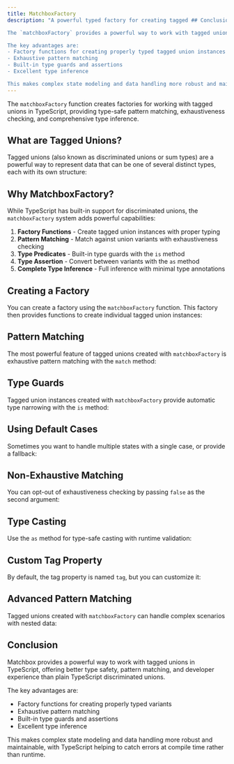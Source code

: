 ```yaml
---
title: MatchboxFactory
description: "A powerful typed factory for creating tagged ## Conclusion

The `matchboxFactory` provides a powerful way to work with tagged unions in TypeScript, offering better type safety, pattern matching, and developer experience than using plain TypeScript discriminated unions.

The key advantages are:
- Factory functions for creating properly typed tagged union instances
- Exhaustive pattern matching
- Built-in type guards and assertions
- Excellent type inference

This makes complex state modeling and data handling more robust and maintainable, with TypeScript helping to catch errors at compile time rather than runtime.ypeScript"
---
```




The `matchboxFactory` function creates factories for working with tagged unions in TypeScript, providing type-safe pattern matching, exhaustiveness checking, and comprehensive type inference.

## What are Tagged Unions?

Tagged unions (also known as discriminated unions or sum types) are a powerful way to represent data that can be one of several distinct types, each with its own structure:

<CodeBlock code={tsNativeUnionRaw} lang="ts" twoslash={true} />

## Why MatchboxFactory?

While TypeScript has built-in support for discriminated unions, the `matchboxFactory` system adds powerful capabilities:

1. **Factory Functions** - Create tagged union instances with proper typing
2. **Pattern Matching** - Match against union variants with exhaustiveness checking
3. **Type Predicates** - Built-in type guards with the `is` method
4. **Type Assertion** - Convert between variants with the `as` method
5. **Complete Type Inference** - Full inference with minimal type annotations

## Creating a Factory

You can create a factory using the `matchboxFactory` function. This factory then provides functions to create individual tagged union instances:

<CodeBlock code={lightBasicRaw} lang="ts" twoslash={true} />

## Pattern Matching

The most powerful feature of tagged unions created with `matchboxFactory` is exhaustive pattern matching with the `match` method:

<CodeBlock code={lightPatternMatchingRaw} lang="ts" twoslash={true} />

## Type Guards

Tagged union instances created with `matchboxFactory` provide automatic type narrowing with the `is` method:

<CodeBlock code={lightTypeGuardsRaw} lang="ts" twoslash={true} />

## Using Default Cases

Sometimes you want to handle multiple states with a single case, or provide a fallback:

<CodeBlock code={lightDefaultCaseRaw} lang="ts" twoslash={true} />

## Non-Exhaustive Matching

You can opt-out of exhaustiveness checking by passing `false` as the second argument:

<CodeBlock code={nonExhaustiveRaw} lang="ts" twoslash={true} />

## Type Casting

Use the `as` method for type-safe casting with runtime validation:

<CodeBlock code={lightCastingRaw} lang="ts" twoslash={true} />

## Custom Tag Property

By default, the tag property is named `tag`, but you can customize it:

<CodeBlock code={lightCustomTagRaw} lang="ts" twoslash={true} />

## Advanced Pattern Matching

Tagged unions created with `matchboxFactory` can handle complex scenarios with nested data:

<CodeBlock code={lightAdvancedMatchingRaw} lang="ts" twoslash={true} />

## Conclusion

Matchbox provides a powerful way to work with tagged unions in TypeScript, offering better type safety, pattern matching, and developer experience than plain TypeScript discriminated unions.

The key advantages are:
- Factory functions for creating properly typed variants
- Exhaustive pattern matching
- Built-in type guards and assertions
- Excellent type inference

This makes complex state modeling and data handling more robust and maintainable, with TypeScript helping to catch errors at compile time rather than runtime.
